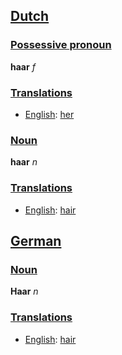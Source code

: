 ==[[Dutch]]==

===[[Possessive pronoun]]===

'''haar''' ''f''

===[[Translation]]s===
*[[English]]: [[her]]

===[[Noun]]===

'''haar''' ''n''

===[[Translation]]s===
*[[English]]: [[hair]]

==[[German]]==

===[[Noun]]===

'''Haar''' ''n''

===[[Translation]]s===
*[[English]]: [[hair]]